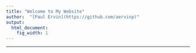 ```yaml
---
title: "Welcome to My Website"
author:  "[Paul Ervin](https://github.com/aervinp)"
output:
  html_document:
    fig_width: 1
---
```


----

